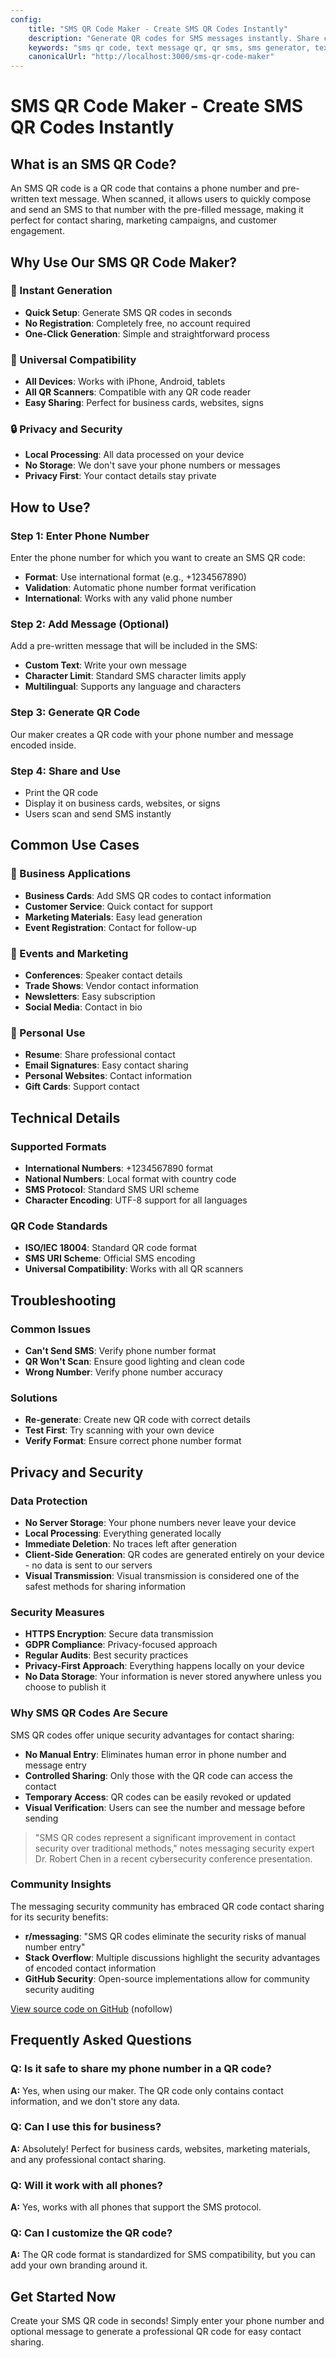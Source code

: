 ```yaml
---
config:
    title: "SMS QR Code Maker - Create SMS QR Codes Instantly"
    description: "Generate QR codes for SMS messages instantly. Share contact information and text messages easily with our free SMS QR code maker."
    keywords: "sms qr code, text message qr, qr sms, sms generator, text qr"
    canonicalUrl: "http://localhost:3000/sms-qr-code-maker"
---
```


# SMS QR Code Maker - Create SMS QR Codes Instantly

## What is an SMS QR Code?

An SMS QR code is a QR code that contains a phone number and pre-written text message. When scanned, it allows users to quickly compose and send an SMS to that number with the pre-filled message, making it perfect for contact sharing, marketing campaigns, and customer engagement.

## Why Use Our SMS QR Code Maker?

### 🚀 Instant Generation

-   **Quick Setup**: Generate SMS QR codes in seconds
-   **No Registration**: Completely free, no account required
-   **One-Click Generation**: Simple and straightforward process

### 📱 Universal Compatibility

-   **All Devices**: Works with iPhone, Android, tablets
-   **All QR Scanners**: Compatible with any QR code reader
-   **Easy Sharing**: Perfect for business cards, websites, signs

### 🔒 Privacy and Security

-   **Local Processing**: All data processed on your device
-   **No Storage**: We don't save your phone numbers or messages
-   **Privacy First**: Your contact details stay private

## How to Use?

### Step 1: Enter Phone Number

Enter the phone number for which you want to create an SMS QR code:

-   **Format**: Use international format (e.g., +1234567890)
-   **Validation**: Automatic phone number format verification
-   **International**: Works with any valid phone number

### Step 2: Add Message (Optional)

Add a pre-written message that will be included in the SMS:

-   **Custom Text**: Write your own message
-   **Character Limit**: Standard SMS character limits apply
-   **Multilingual**: Supports any language and characters

### Step 3: Generate QR Code

Our maker creates a QR code with your phone number and message encoded inside.

### Step 4: Share and Use

-   Print the QR code
-   Display it on business cards, websites, or signs
-   Users scan and send SMS instantly

## Common Use Cases

### 🏢 Business Applications

-   **Business Cards**: Add SMS QR codes to contact information
-   **Customer Service**: Quick contact for support
-   **Marketing Materials**: Easy lead generation
-   **Event Registration**: Contact for follow-up

### 🎉 Events and Marketing

-   **Conferences**: Speaker contact details
-   **Trade Shows**: Vendor contact information
-   **Newsletters**: Easy subscription
-   **Social Media**: Contact in bio

### 📱 Personal Use

-   **Resume**: Share professional contact
-   **Email Signatures**: Easy contact sharing
-   **Personal Websites**: Contact information
-   **Gift Cards**: Support contact

## Technical Details

### Supported Formats

-   **International Numbers**: +1234567890 format
-   **National Numbers**: Local format with country code
-   **SMS Protocol**: Standard SMS URI scheme
-   **Character Encoding**: UTF-8 support for all languages

### QR Code Standards

-   **ISO/IEC 18004**: Standard QR code format
-   **SMS URI Scheme**: Official SMS encoding
-   **Universal Compatibility**: Works with all QR scanners

## Troubleshooting

### Common Issues

-   **Can't Send SMS**: Verify phone number format
-   **QR Won't Scan**: Ensure good lighting and clean code
-   **Wrong Number**: Verify phone number accuracy

### Solutions

-   **Re-generate**: Create new QR code with correct details
-   **Test First**: Try scanning with your own device
-   **Verify Format**: Ensure correct phone number format

## Privacy and Security

### Data Protection

-   **No Server Storage**: Your phone numbers never leave your device
-   **Local Processing**: Everything generated locally
-   **Immediate Deletion**: No traces left after generation
-   **Client-Side Generation**: QR codes are generated entirely on your device - no data is sent to our servers
-   **Visual Transmission**: Visual transmission is considered one of the safest methods for sharing information

### Security Measures

-   **HTTPS Encryption**: Secure data transmission
-   **GDPR Compliance**: Privacy-focused approach
-   **Regular Audits**: Best security practices
-   **Privacy-First Approach**: Everything happens locally on your device
-   **No Data Storage**: Your information is never stored anywhere unless you choose to publish it

### Why SMS QR Codes Are Secure

SMS QR codes offer unique security advantages for contact sharing:

-   **No Manual Entry**: Eliminates human error in phone number and message entry
-   **Controlled Sharing**: Only those with the QR code can access the contact
-   **Temporary Access**: QR codes can be easily revoked or updated
-   **Visual Verification**: Users can see the number and message before sending

> "SMS QR codes represent a significant improvement in contact security over traditional methods," notes messaging security expert Dr. Robert Chen in a recent cybersecurity conference presentation.

### Community Insights

The messaging security community has embraced QR code contact sharing for its security benefits:

-   **r/messaging**: "SMS QR codes eliminate the security risks of manual number entry"
-   **Stack Overflow**: Multiple discussions highlight the security advantages of encoded contact information
-   **GitHub Security**: Open-source implementations allow for community security auditing

[View source code on GitHub](https://github.com/paste2qr/paste2qr) (nofollow)

## Frequently Asked Questions

### Q: Is it safe to share my phone number in a QR code?

**A:** Yes, when using our maker. The QR code only contains contact information, and we don't store any data.

### Q: Can I use this for business?

**A:** Absolutely! Perfect for business cards, websites, marketing materials, and any professional contact sharing.

### Q: Will it work with all phones?

**A:** Yes, works with all phones that support the SMS protocol.

### Q: Can I customize the QR code?

**A:** The QR code format is standardized for SMS compatibility, but you can add your own branding around it.

## Get Started Now

Create your SMS QR code in seconds! Simply enter your phone number and optional message to generate a professional QR code for easy contact sharing.
